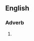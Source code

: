 ==English==

===Adverb===
{{infl|en|adverb|head=[[forever]] [[and]] [[ever]]}}

# {{alternative spelling of|for ever and ever}}